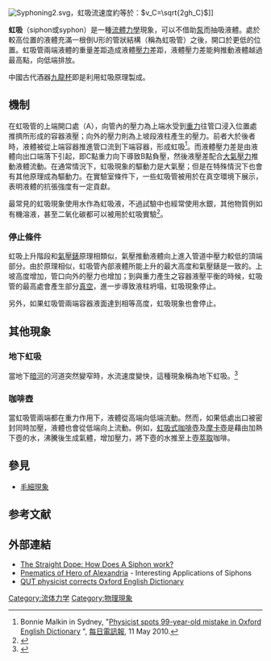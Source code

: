 [[File:Syphoning2.svg|thumb]]，虹吸流速度約等於：<math>v_C=\sqrt{2gh_C}</math>]]

'''虹吸'''（siphon或syphon）是一種[[流體力學|流體力學]]現象，可以不借助[[泵|泵]]而抽吸液體。處於較高位置的液體充滿一根倒U形的管狀結構（稱為虹吸管）之後，開口於更低的位置。虹吸管兩端液體的重量差距造成液體[[壓力|壓力]]差距，液體壓力差能夠推動液體越過最高點，向低端排放。

中國古代酒器[[九龍杯|九龍杯]]即是利用虹吸原理製成。

== 機制 ==
在虹吸管的上端開口處（A），向管內的壓力為上端水受到[[萬有引力|重力]]往管口浸入位置處推擠所形成的容器液壓；向外的壓力則為上坡段液柱產生的壓力。前者大於後者時，液體被從上端容器推進管口流到下端容器，形成虹吸<ref>Bonnie Malkin in Sydney, "[http://www.telegraph.co.uk/news/worldnews/australiaandthepacific/australia/7709513/Physicist-spots-99-year-old-mistake-in-Oxford-English-Dictionary.html Physicist spots 99-year-old mistake in Oxford English Dictionary] {{Wayback|url=http://www.telegraph.co.uk/news/worldnews/australiaandthepacific/australia/7709513/Physicist-spots-99-year-old-mistake-in-Oxford-English-Dictionary.html |date=20210428090610 }}", [[每日電訊報|每日電訊報]], 11 May 2010.</ref>。而液體壓力差是由液體向出口端落下引起，即C點重力向下導致B點負壓，然後液壓差配合[[大氣壓力|大氣壓力]]推動液體流動。在通常情況下，虹吸現象的驅動力是大氣壓；但是在特殊情況下也會有其他原理成為驅動力。在實驗室條件下，一些虹吸管被用於在真空環境下展示，表明液體的抗張強度有一定貢獻。

最常見的虹吸現象使用水作為虹吸液，不過試驗中也經常使用水銀，其他物質例如有機溶液，甚至二氧化碳都可以被用於虹吸實驗<ref name=CO2>{{Cite web |url=https://www.youtube.com/watch?v=FWybQPxKy1U |title=二氧化碳虹吸 - Youtube |access-date=2017-10-03 |archive-date=2017-06-24 |archive-url=https://web.archive.org/web/20170624150053/https://www.youtube.com/watch?v=FWybQPxKy1U |dead-url=no }}</ref>。

=== 停止條件 ===
虹吸上升階段和[[氣壓錶|氣壓錶]]原理相類似，氣壓推動液體向上進入管道中壓力較低的頂端部分。由於原理相似，虹吸管內部液體所能上升的最大高度和氣壓錶是一致的。上坡高度增加，管口向外的壓力也增加；到與重力產生之容器液壓平衡的時候，虹吸管的最高處會產生部分[[真空|真空]]，進一步導致液柱坍塌，虹吸現象停止。

另外，如果虹吸管兩端容器液面達到相等高度，虹吸現象也會停止。

== 其他現象 ==
=== 地下虹吸 ===
當地下[[暗河|暗河]]的河道突然變窄時，水流速度變快，這種現象稱為地下虹吸。<ref>{{cite book|author1=张恩台|title=自然：大自然的小卫士|date=2017-01-28|publisher=崧博出版事業有限公司}}</ref>

=== 咖啡壺 ===
{{main|虹吸式咖啡壺|摩卡壺}}
當虹吸管兩端都在重力作用下，液體從高端向低端流動。然而，如果低處出口被密封同時加壓，液體也會從低端向上流動。例如，[[虹吸式咖啡壺|虹吸式咖啡壺]]及[[摩卡壺|摩卡壺]]是藉由加熱下壺的水，沸騰後生成氣體，增加壓力，將下壺的水推至上壺[[萃取|萃取]]咖啡。

== 參見 ==
*[[毛細現象|毛細現象]]

== 参考文献 ==
{{Reflist}}

== 外部連結 ==
* [http://www.straightdope.com/columns/010105.html The Straight Dope: How Does A Siphon work?]{{Wayback|url=http://www.straightdope.com/columns/010105.html |date=20080512084645 }}
* [http://www.history.rochester.eduǚ/steaÁm/hero/ Pnematics of Hero of Alexandria]{{Dead link|date=2018年6月 |bot=InternetArchiveBot |fix-attempted=no }} - Interesting Applications of Siphons
* [http://www.news.qut.edu.au/cgi-bin/WebObjects/News.woa/wa/goNewsPage?newsEventID=32323 QUT physicist corrects Oxford English Dictionary] {{Wayback|url=http://www.news.qut.edu.au/cgi-bin/WebObjects/News.woa/wa/goNewsPage?newsEventID=32323 |date=20140520221032 }}

[[Category:流体力学|Category:流体力学]]
[[Category:物理現象|Category:物理現象]]